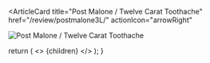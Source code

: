 <ArticleCard
  title="Post Malone / Twelve Carat Toothache"
  href="/review/postmalone3L/"
  actionIcon="arrowRight"
>

![Post Malone / Twelve Carat Toothache](../../images/cd/postmalone3L.jpg)

</ArticleCard>

  return (
    <>
      {children}
    </>
  );
}